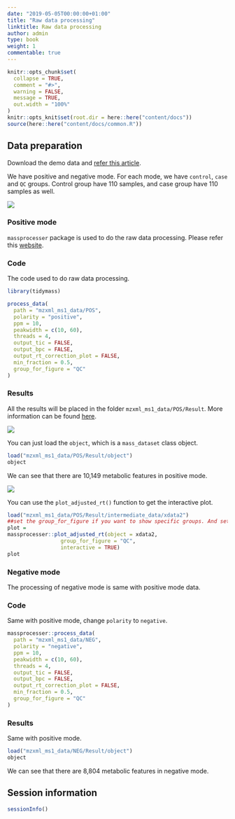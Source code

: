```yaml
---
date: "2019-05-05T00:00:00+01:00"
title: "Raw data processing"
linktitle: Raw data processing
author: admin
type: book
weight: 1
commentable: true
---
```


```r
knitr::opts_chunk$set(
  collapse = TRUE,
  comment = "#>",
  warning = FALSE,
  message = TRUE,
  out.width = "100%"
)
knitr::opts_knit$set(root.dir = here::here("content/docs"))
source(here::here("content/docs/common.R"))
```

## Data preparation

Download the demo data and [refer this article](https://tidymass.github.io/tidymass/articles/demo_data.html).

We have positive and negative mode. For each mode, we have `control`, `case` and `QC` groups. Control group have 110 samples, and case group have 110 samples as well.

![](/docs/chapter4/figures/fig1.png)

### Positive mode

`massprocesser` package is used to do the raw data processing. Please refer this [website](file:///Users/xiaotaoshen/tidymass/massprocesser/docs/index.html).

### Code

The code used to do raw data processing.

```r
library(tidymass)
```
```r
process_data(
  path = "mzxml_ms1_data/POS",
  polarity = "positive",
  ppm = 10,
  peakwidth = c(10, 60),
  threads = 4,
  output_tic = FALSE,
  output_bpc = FALSE,
  output_rt_correction_plot = FALSE,
  min_fraction = 0.5,
  group_for_figure = "QC"
)
```

### Results

All the results will be placed in the folder `mzxml_ms1_data/POS/Result`. More information can be found [here](https://tidymass.github.io/massprocesser/articles/raw_data_processing.html).

![](/docs/chapter4/figures/fig2.png)

You can just load the `object`, which is a `mass_dataset` class object.

```r
load("mzxml_ms1_data/POS/Result/object")
object
```

We can see that there are 10,149 metabolic features in positive mode.

![](/docs/chapter4/figures/fig3.png)

You can use the `plot_adjusted_rt()` function to get the interactive plot.

```r
load("mzxml_ms1_data/POS/Result/intermediate_data/xdata2")
##set the group_for_figure if you want to show specific groups. And set it as "all" if you want to show all samples.
plot = 
massprocesser::plot_adjusted_rt(object = xdata2, 
                 group_for_figure = "QC", 
                 interactive = TRUE)
plot
```

### Negative mode

The processing of negative mode is same with positive mode data.

### Code

Same with positive mode, change `polarity` to `negative`.

```r
massprocesser::process_data(
  path = "mzxml_ms1_data/NEG",
  polarity = "negative",
  ppm = 10,
  peakwidth = c(10, 60),
  threads = 4,
  output_tic = FALSE,
  output_bpc = FALSE,
  output_rt_correction_plot = FALSE,
  min_fraction = 0.5,
  group_for_figure = "QC"
)
```

### Results

Same with positive mode.

```r
load("mzxml_ms1_data/NEG/Result/object")
object
```

We can see that there are 8,804 metabolic features in negative mode.

## Session information

```r
sessionInfo()
```
